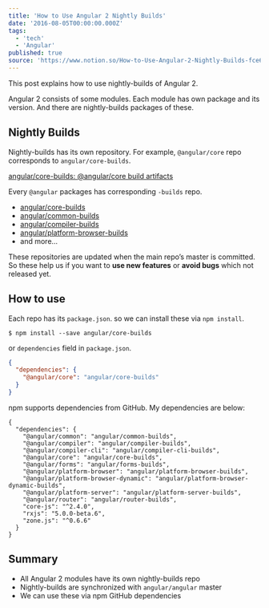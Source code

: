 ```yaml
---
title: 'How to Use Angular 2 Nightly Builds'
date: '2016-08-05T00:00:00.000Z'
tags:
  - 'tech'
  - 'Angular'
published: true
source: 'https://www.notion.so/How-to-Use-Angular-2-Nightly-Builds-fce69b908ffc4369a68bb56f02e16320'
---
```


This post explains how to use nightly-builds of Angular 2.

Angular 2 consists of some modules. Each module has own package and its version. And there are nightly-builds packages of these.

## Nightly Builds

Nightly-builds has its own repository. For example, `@angular/core` repo corresponds to `angular/core-builds`.

[angular/core\-builds: @angular/core build artifacts](https://github.com/angular/core-builds)

Every `@angular` packages has corresponding `-builds` repo.

- [angular/core-builds](https://github.com/angular/core-builds)
- [angular/common-builds](https://github.com/angular/common-builds)
- [angular/compiler-builds](https://github.com/angular/compiler-builds)
- [angular/platform-browser-builds](https://github.com/angular/platform-browser-builds)
- and more…

These repositories are updated when the main repo’s master is committed. So these help us if you want to **use new features** or **avoid bugs** which not released yet.

## How to use

Each repo has its `package.json`. so we can install these via `npm install`.

```
$ npm install --save angular/core-builds
```

or `dependencies` field in `package.json`.

```json
{
  "dependencies": {
    "@angular/core": "angular/core-builds"
  }
}
```

npm supports dependencies from GitHub. My dependencies are below:

```
{
  "dependencies": {
    "@angular/common": "angular/common-builds",
    "@angular/compiler": "angular/compiler-builds",
    "@angular/compiler-cli": "angular/compiler-cli-builds",
    "@angular/core": "angular/core-builds",
    "@angular/forms": "angular/forms-builds",
    "@angular/platform-browser": "angular/platform-browser-builds",
    "@angular/platform-browser-dynamic": "angular/platform-browser-dynamic-builds",
    "@angular/platform-server": "angular/platform-server-builds",
    "@angular/router": "angular/router-builds",
    "core-js": "^2.4.0",
    "rxjs": "5.0.0-beta.6",
    "zone.js": "^0.6.6"
  }
}
```

## Summary

- All Angular 2 modules have its own nightly-builds repo
- Nightly-builds are synchronized with `angular/angular` master
- We can use these via npm GitHub dependencies
